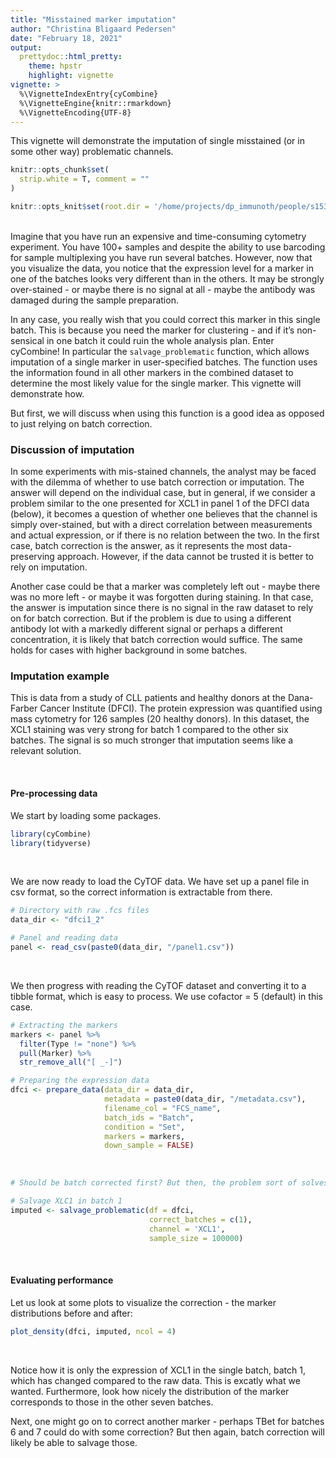 ```yaml
---
title: "Misstained marker imputation"
author: "Christina Bligaard Pedersen"
date: "February 18, 2021"
output: 
  prettydoc::html_pretty:
    theme: hpstr
    highlight: vignette
vignette: >
  %\VignetteIndexEntry{cyCombine}
  %\VignetteEngine{knitr::rmarkdown}
  %\VignetteEncoding{UTF-8}
---
```


This vignette will demonstrate the imputation of single misstained (or in some other way) problematic channels.


```r
knitr::opts_chunk$set(
  strip.white = T, comment = ""
)

knitr::opts_knit$set(root.dir = '/home/projects/dp_immunoth/people/s153398/cyCombine/_data/')

```


<br>
Imagine that you have run an expensive and time-consuming cytometry experiment. You have 100+ samples and despite the ability to use barcoding for sample multiplexing you have run several batches. However, now that you visualize the data, you notice that the expression level for a marker in one of the batches looks very different than in the others. It may be strongly over-stained - or maybe there is no signal at all - maybe the antibody was damaged during the sample preparation. 


In any case, you really wish that you could correct this marker in this single batch. This is because you need the marker for clustering - and if it's non-sensical in one batch it could ruin the whole analysis plan. Enter cyCombine! In particular the `salvage_problematic` function, which allows imputation of a single marker in user-specified batches. The function uses the information found in all other markers in the combined dataset to determine the most likely value for the single marker. This vignette will demonstrate how.

But first, we will discuss when using this function is a good idea as opposed to just relying on batch correction. 


### Discussion of imputation
In some experiments with mis-stained channels, the analyst may be faced with the dilemma of whether to use batch correction or imputation. The answer will depend on the individual case, but in general, if we consider a problem similar to the one presented for XCL1 in panel 1 of the DFCI data (below), it becomes a question of whether one believes that the channel is simply over-stained, but with a direct correlation between measurements and actual expression, or if there is no relation between the two. In the first case, batch correction is the answer, as it represents the most data-preserving approach. However, if the data cannot be trusted it is better to rely on imputation.

Another case could be that a marker was completely left out - maybe there was no more left - or maybe it was forgotten during staining. In that case, the answer is imputation since there is no signal in the raw dataset to rely on for batch correction. But if the problem is due to using a different antibody lot with a markedly different signal or perhaps a different concentration, it is likely that batch correction would suffice. The same holds for cases with higher background in some batches.


### Imputation example
This is data from a study of CLL patients and healthy donors at the Dana-Farber Cancer Institute (DFCI). The protein expression was quantified using mass cytometry for 126 samples (20 healthy donors). In this dataset, the XCL1 staining was very strong for batch 1 compared to the other six batches. The signal is so much stronger that imputation seems like a relevant solution.


<br>

#### Pre-processing data

We start by loading some packages.

```r
library(cyCombine)
library(tidyverse)

```


<br>

We are now ready to load the CyTOF data. We have set up a panel file in csv format, so the correct information is extractable from there.

```r
# Directory with raw .fcs files
data_dir <- "dfci1_2"

# Panel and reading data
panel <- read_csv(paste0(data_dir, "/panel1.csv"))

```

<br>

We then progress with reading the CyTOF dataset and converting it to a tibble format, which is easy to process. We use cofactor = 5 (default) in this case.


```r
# Extracting the markers
markers <- panel %>%
  filter(Type != "none") %>%
  pull(Marker) %>%
  str_remove_all("[ _-]")

# Preparing the expression data
dfci <- prepare_data(data_dir = data_dir,
                     metadata = paste0(data_dir, "/metadata.csv"),
                     filename_col = "FCS_name",
                     batch_ids = "Batch",
                     condition = "Set",
                     markers = markers,
                     down_sample = FALSE)

```

<br>

```r
# Should be batch corrected first? But then, the problem sort of solves itself.

# Salvage XLC1 in batch 1
imputed <- salvage_problematic(df = dfci,
                               correct_batches = c(1), 
                               channel = 'XCL1', 
                               sample_size = 100000)
```


<br>

#### Evaluating performance

Let us look at some plots to visualize the correction - the marker distributions before and after:

```r
plot_density(dfci, imputed, ncol = 4)

```


<br>


Notice how it is only the expression of XCL1 in the single batch, batch 1, which has changed compared to the raw data. This is excatly what we wanted. Furthermore, look how nicely the distribution of the marker corresponds to those in the other seven batches.

Next, one might go on to correct another marker - perhaps TBet for batches 6 and 7 could do with some correction? But then again, batch correction will likely be able to salvage those.